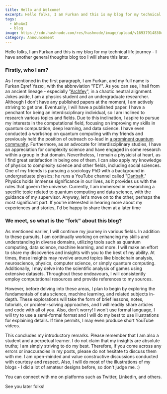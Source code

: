 ```yaml
---
title: Hello and Welcome!
excerpt: Hello folks, I am Furkan and this is my blog for my technical life journey - I have another general thoughts blog too I will share this later.
tags:
  - WhoAmI
  - blog
image: https://cdn.hashnode.com/res/hashnode/image/upload/v1693791483048/32e34266-90cc-477a-a5f8-cbf667f5a266.png
category: Announcement
---
```


Hello folks, I am Furkan and this is my blog for my technical life journey - I have another general thoughts blog too I will share this later.

### Firstly, who I am?


As I mentioned in the first paragraph, I am Furkan, and my full name is Furkan Eşref Yazıcı, with the abbreviation "FEY". As you can see, I hail from an ancient lineage - especially "[Archfey](https://forgottenrealms.fandom.com/wiki/Archfey)", in a chaotic neutral alignment. Jokes aside, I am a physics student and an undergraduate researcher. Although I don't have any published papers at the moment, I am actively striving to get one. Eventually, I will have a published paper. I have a penchant for being an interdisciplinary individual, so I am inclined to research various topics and fields. Due to this inclination, I aspire to pursue my interests in the computational field, focusing on improving my skills in quantum computation, deep learning, and data science. I have even conducted a workshop on quantum computing with my friends and previously held the position of outreach co-lead in [a prominent quantum community](https://qturkey.org/). Furthermore, as an advocate for interdisciplinary studies, I have an appreciation for complexity science and have engaged in some research within a group in that domain. Nevertheless, I remain a physicist at heart, as I find great satisfaction in being one of them. I can also apply my knowledge of physics to complexity science and other fields, including social sciences. One of my friends is pursuing a sociology PhD with a background in undergraduate physics; he runs a YouTube channel called "[Danbaft](https://www.youtube.com/@DanBaftEnglish)." Physics holds immense significance in our lives, as it provides us with the rules that govern the universe. Currently, I am immersed in researching a specific topic related to quantum computing and data science, with the guidance of my supervisor. Anyway, let's move on to the other, perhaps the most significant part. If you're interested in hearing more about my experiences and stories, I'd be happy to share them at a later time

### We meet, so what is the "fork" about this blog?

As mentioned earlier, I will continue my journey in various fields. In addition to these pursuits, I am continually working on enhancing my skills and understanding in diverse domains, utilizing tools such as quantum computing, data science, machine learning, and more. I will make an effort to share my discoveries and insights with you to the best of my ability. At times, these insights may revolve around topics like blockchain analysis, neuroscience, physics, computer science, or simply quantum computing. Additionally, I may delve into the scientific analysis of games using extensive datasets. Throughout these endeavours, I will consistently employ computational resources and provide references to my sources.

However, before delving into these areas, I plan to begin by exploring the fundamentals of data science, machine learning, and related subjects in-depth. These explorations will take the form of brief lessons, notes, tutorials, or problem-solving approaches, and I will readily share articles and code with all of you. Also, don't worry! I won't use formal language, I will try to use a semi-formal format and I will do my best to use illustrations for explaining details. If time permits, I may even produce short YouTube videos.

This concludes my introductory remarks. Please remember that I am also a student and a perpetual learner. I do not claim that my insights are absolute truths; I am simply striving to do my best. Therefore, if you come across any errors or inaccuracies in my posts, please do not hesitate to discuss them with me. I am open-minded and value constructive discussions conducted with courtesy and respect. Also, I will do most of the illustrations of my blogs - I did a lot of amateur designs before, so don't judge me. :)

You can connect with me on platforms such as Twitter, LinkedIn, and others.

See you later folks!

